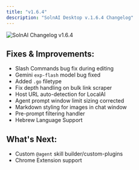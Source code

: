 ```yaml
---
title: "v1.6.4"
description: "SolnAI Desktop v.1.6.4 Changelog"
---
```



<Image
  src="/images/product/changelog/header-image.png"
  height={1080}
  width={1920}
  quality={100}
  alt="SolnAI Changelog v1.6.4"
/>

## Fixes & Improvements:

- Slash Commands bug fix during editing
- Gemini `exp-flash` model bug fixed
- Added `.go` filetype
- Fix depth handling on bulk link scraper
- Host URL auto-detection for LocalAI
- Agent prompt window limit sizing corrected
- Markdown styling for images in chat window
- Pre-prompt filtering handler
- Hebrew Language Support

## What's Next:

- Custom `@agent` skill builder/custom-plugins
- Chrome Extension support
